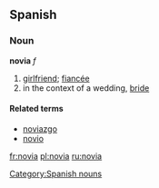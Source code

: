 ==Spanish==

===Noun===
'''novia''' ''f''
# [[girlfriend]]; [[fiancée]]
# in the context of a wedding, [[bride]]

====Related terms====
*[[noviazgo]] {{m}}
*[[novio]] {{m}}

[[Category:Spanish nouns]]

[[fr:novia]]
[[pl:novia]]
[[ru:novia]]